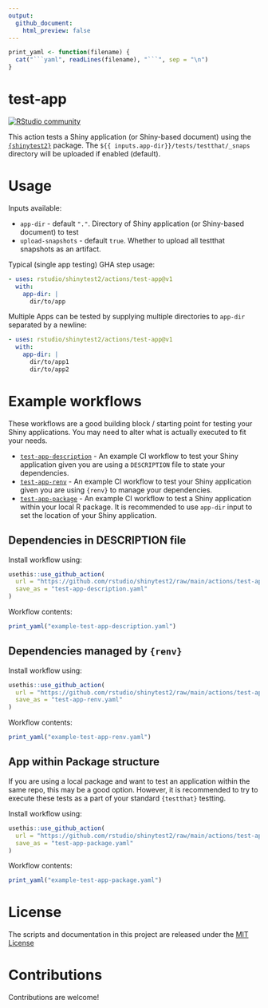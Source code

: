 ```yaml
---
output:
  github_document:
    html_preview: false
---
```


<!-- README.md is generated from README.Rmd. Please edit that file -->

````r
print_yaml <- function(filename) {
  cat("```yaml", readLines(filename), "```", sep = "\n")
}
````


# test-app

[![RStudio community](https://img.shields.io/badge/community-github--actions-blue?style=social&logo=rstudio&logoColor=75AADB)](https://community.rstudio.com/new-topic?category=Package%20development&tags=github-actions)

This action tests a Shiny application (or Shiny-based document) using the [`{shinytest2}`](https://github.com/rstudio/shinytest2) package. The `${{ inputs.app-dir}}/tests/testthat/_snaps` directory will be uploaded if enabled (default).

# Usage

Inputs available:

- `app-dir` - default `"."`. Directory of Shiny application (or Shiny-based document) to test
- `upload-snapshots` - default `true`. Whether to upload all testthat snapshots as an artifact.

Typical (single app testing) GHA step usage:

``` yaml
- uses: rstudio/shinytest2/actions/test-app@v1
  with:
    app-dir: |
      dir/to/app
```

Multiple Apps can be tested by supplying multiple directories to `app-dir` separated by a newline:

```yaml
- uses: rstudio/shinytest2/actions/test-app@v1
  with:
    app-dir: |
      dir/to/app1
      dir/to/app2
```


# Example workflows

These workflows are a good building block / starting point for testing your Shiny applications. You may need to alter what is actually executed to fit your needs.

- [`test-app-description`](#dependencies-in-description-file) - An example CI workflow to test your Shiny application given you are using a `DESCRIPTION` file to state your dependencies.
- [`test-app-renv`](#dependencies-managed-by-renv) - An example CI workflow to test your Shiny application given you are using `{renv}` to manage your dependencies.
- [`test-app-package`](#app-within-package-structure) - An example CI workflow to test a Shiny application within your local R package. It is recommended to use `app-dir` input to set the location of your Shiny application.


## Dependencies in DESCRIPTION file

Install workflow using:
```r
usethis::use_github_action(
  url = "https://github.com/rstudio/shinytest2/raw/main/actions/test-app/example-test-app-descrption.yaml",
  save_as = "test-app-description.yaml"
)
```

Workflow contents:

```r
print_yaml("example-test-app-description.yaml")
```

## Dependencies managed by `{renv}`

Install workflow using:
```r
usethis::use_github_action(
  url = "https://github.com/rstudio/shinytest2/raw/main/actions/test-app/example-test-app-renv.yaml",
  save_as = "test-app-renv.yaml"
)
```

Workflow contents:
```r
print_yaml("example-test-app-renv.yaml")
```

## App within Package structure

If you are using a local package and want to test an application within the same repo, this may be a good option. However, it is recommended to try to execute these tests as a part of your standard `{testthat}` testting.

Install workflow using:
```r
usethis::use_github_action(
  url = "https://github.com/rstudio/shinytest2/raw/main/actions/test-app/example-test-app-package.yaml",
  save_as = "test-app-package.yaml"
)
```

Workflow contents:
```r
print_yaml("example-test-app-package.yaml")
```



# License

The scripts and documentation in this project are released under the [MIT License](LICENSE)

# Contributions

Contributions are welcome!
